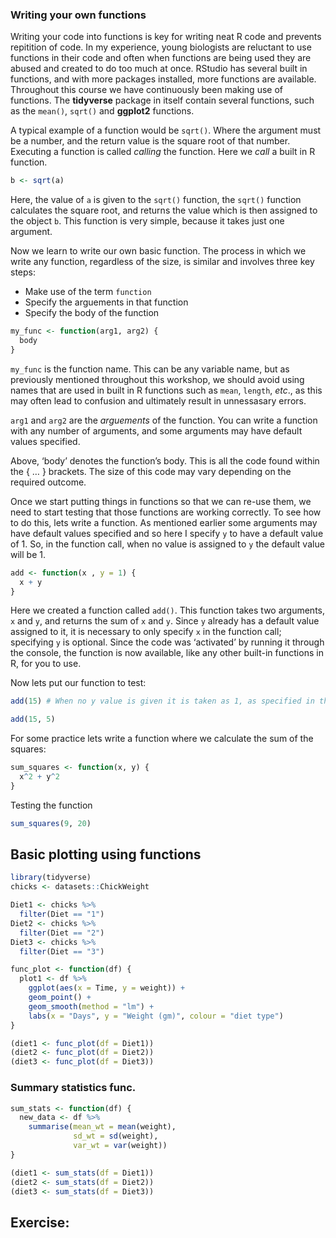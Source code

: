 ### Writing your own functions

Writing your code into functions is key for writing neat R code and prevents repitition of code. In my experience, young biologists are reluctant to use functions in their code and often when functions are being used they are abused and created to do too much at once. RStudio has several built in functions, and with more packages installed, more functions are available. Throughout this course we have continuously been making use of functions. The **tidyverse** package in itself contain several functions, such as the `mean()`, `sqrt()` and **ggplot2** functions.

A typical example of a function would be `sqrt()`. Where the argument must be a number, and the return value is the square root of that number. Executing a function is called *calling* the function. Here we *call* a built in R function.

```r
b <- sqrt(a)
```

Here, the value of `a` is given to the `sqrt()` function, the `sqrt()` function calculates the square root, and returns the value which is then assigned to the object `b`. This function is very simple, because it takes just one argument.

Now we learn to write our own basic function. The process in which we write any function, regardless of the size, is similar and involves three key steps:

- Make use of the term `function`
- Specify the arguements in that function
- Specify the body of the function

```r
my_func <- function(arg1, arg2) {
  body
}
```

`my_func` is the function name. This can be any variable name, but as previously mentioned throughout this workshop, we should avoid using names that are used in built in R functions such as `mean`, `length`, *etc*., as this may often lead to confusion and ultimately result in unnessasary errors.

`arg1` and `arg2` are the *arguements* of the function. You can write a function with any number of arguments, and some arguments may have default values specified. 

Above, 'body' denotes the function's body. This is all the code found within the { ... } brackets. The size of this code may vary depending on the required outcome. 

Once we start putting things in functions so that we can re-use them, we need to start testing that those functions are working correctly. To see how to do this, lets write a function. As mentioned earlier some arguments may have default values specified and so here I specify `y` to have a default value of 1. So, in the function call, when no value is assigned to `y` the default value will be 1.

```r
add <- function(x , y = 1) {
  x + y
}
```

Here we created a function called `add()`. This function takes two arguments, `x` and `y`, and returns the sum of `x` and `y`. Since `y` already has a default value assigned to it, it is necessary to only specify `x` in the function call; specifying `y` is optional. Since the code was 'activated' by running it through the console, the function is now available, like any other built-in functions in R, for you to use.

Now lets put our function to test:

```r
add(15) # When no y value is given it is taken as 1, as specified in the function

add(15, 5)
```

For some practice lets write a function where we calculate the sum of the squares:

```r
sum_squares <- function(x, y) {
  x^2 + y^2
}
```

Testing the function

```r
sum_squares(9, 20)
```

## Basic plotting using functions

```r
library(tidyverse)
chicks <- datasets::ChickWeight

Diet1 <- chicks %>% 
  filter(Diet == "1")
Diet2 <- chicks %>% 
  filter(Diet == "2")
Diet3 <- chicks %>% 
  filter(Diet == "3")
```

```r
func_plot <- function(df) {
  plot1 <- df %>% 
    ggplot(aes(x = Time, y = weight)) +
    geom_point() +
    geom_smooth(method = "lm") +
    labs(x = "Days", y = "Weight (gm)", colour = "diet type") 
}
```

```r
(diet1 <- func_plot(df = Diet1))
(diet2 <- func_plot(df = Diet2))
(diet3 <- func_plot(df = Diet3))
```

### Summary statistics func.

```r
sum_stats <- function(df) {
  new_data <- df %>% 
    summarise(mean_wt = mean(weight),
              sd_wt = sd(weight),
              var_wt = var(weight)) 
}
```

```r
(diet1 <- sum_stats(df = Diet1))
(diet2 <- sum_stats(df = Diet2))
(diet3 <- sum_stats(df = Diet3))
```

## Exercise:











